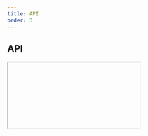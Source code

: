 ```yaml
---
title: API
order: 3
---
```



## API

<Iframe url="/apis/ec/CategoryFilter.html" />

## Setup

There are 2 ways to initialise the component.

### Automatic

Add `data-ecl-auto-init="CategoryFilter"` attribute to component's markup:

```html
<div
  class="ecl-category-filter"
  data-ecl-category-filter
  data-ecl-auto-init="CategoryFilter"
>
  ...
</div>
```

Use the `ECL` library's `autoInit()` (`ECL.autoInit()`) when your page is ready or other custom event you want to hook onto.

### Manual

Get target element, create an instance and invoke `init()`.

Given you have 1 element with an attribute `data-ecl-category-filter` on the page:

```js
var elt = document.querySelector('[data-ecl-category-filter]');
var categoryFilter = new ECL.CategoryFilter(elt);
categoryFilter.init();
```

### Retrieve an existing instance

If an existing instance needs to be updated, it can be retrieved this way:

```js
var elt = document.querySelector('[data-ecl-category-filter]');
var instance = ECL.components.get(elt);
```

To update an existing instance, you can run `destroy()` and `init()` on this instance, like this:

```
instance.destroy();
instance.init();
```

